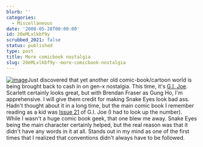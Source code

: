 ```yaml
---
blurb: ''
categories:
  - Miscellaneous
date: '2008-05-28T00:00:00'
id: 20eMLxlkbf9y
scrubbed_2021: false
status: published
type: post
title: More comicbook nostalgia
slug: 20eMLxlkbf9y--more-comicbook-nostalgia
---
```


[![image](http://www.alanwsmith.com/blog/wp-content/uploads/2008/05/scarlett.jpg "scarlett")](http://www.hasbro.com/gijoe/default.cfm?page=News/Item&newsid=1184AF5F-D56F-E112-4CC4AA47161E7DF4)Just
discovered that yet another old comic-book/cartoon world is being
brought back to cash in on gen-x nostalgia. This time, it's
[G.I. Joe](http://tinyurl.com/5x4utx). Scarlett certainly looks
great, but with Brendan Fraser as Gung Ho, I'm apprehensive. I will
give them credit for making Snake Eyes look bad ass. Hadn't thought
about it in a long time, but the main comic book I remember reading
as a kid was [Issue 21](http://tinyurl.com/2t9axr) of G.I. Joe (I
had to look up the number). While I wasn't a huge comic book geek,
that one blew me away. Snake Eyes being the main character
certainly helped, but the real reason was that it didn't have any
words in it at all. Stands out in my mind as one of the first times
that I realized that conventions didn't always have to be followed.
